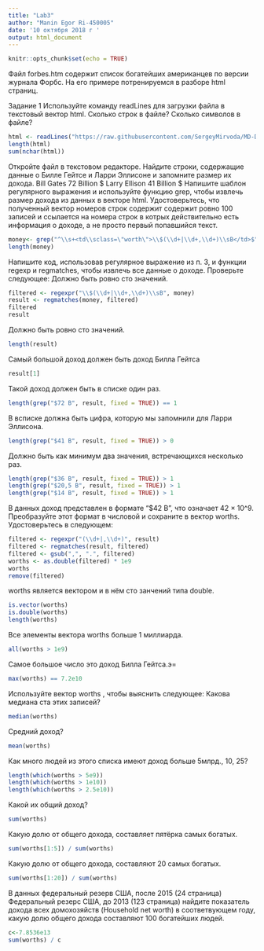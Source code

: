 ```yaml
---
title: "Lab3"
author: "Manin Egor Ri-450005"
date: '10 октября 2018 г '
output: html_document
---
```


```r
knitr::opts_chunk$set(echo = TRUE)
```

Файл forbes.htm содержит список богатейших американцев по версии журнала Форбс. На его примере потренируемся в разборе html страниц.

Задание 1
Используйте команду readLines для загрузки файла в текстовый вектор html.
Сколько строк в файле?
Сколько символов в файле?
```r
html <- readLines("https://raw.githubusercontent.com/SergeyMirvoda/MD-DA-2018/master/data/forbes.htm")
length(html)
sum(nchar(html))
```
Откройте файл в текстовом редакторе. Найдите строки, содержащие данные о Билле Гейтсе и Ларри Эллисоне и запомните размер их дохода.
Bill Gates 72 Billion $
Larry Ellison 41 Billion $
Напишите шаблон регулярного выражения и используйте функцию grep, чтобы извлечь размер дохода из данных в векторе html. Удостоверьтесь, что полученный вектор номеров строк содержит содержит ровно 100 записей и ссылается на номера строк в котрых действительно есть информация о доходе, а не просто первый попавшийся текст.
```r
money<- grep("^\\s+<td\\sclass=\"worth\">\\$(\\d+|\\d+,\\d+)\\sB</td>$", html, value = TRUE)
length(money)
```
Напишите код, использовав регулярное выражение из п. 3, и функции regexp и regmatches, чтобы извлечь все данные о доходе. Проверьте следующее:
Должно быть ровно сто значений.
```r
filtered <- regexpr("\\$(\\d+|\\d+,\\d+)\\sB", money)
result <- regmatches(money, filtered)
filtered
result
```

Должно быть ровно сто значений.
```r
length(result)
```
Самый большой доход должен быть доход Билла Гейтса
```r
result[1]
```
Такой доход должен быть в списке один раз.
```r
length(grep("$72 B", result, fixed = TRUE)) == 1
```
В всписке должна быть цифра, которую мы запомнили для Ларри Эллисона.
```r
length(grep("$41 B", result, fixed = TRUE)) > 0
```
Должно быть как минимум два значения, встречающихся несколько раз.
```r
length(grep("$36 B", result, fixed = TRUE)) > 1
length(grep("$20,5 B", result, fixed = TRUE)) > 1
length(grep("$14 B", result, fixed = TRUE)) > 1
```
В данных доход представлен в формате "$42 B", что означает 42 × 10^9. Преобразуйте этот формат в числовой и сохраните в вектор worths. Удостоверьтесь в следующем:
```r
filtered <- regexpr("(\\d+|,\\d+)", result)
filtered <- regmatches(result, filtered)
filtered <- gsub(",", ".", filtered)
worths <- as.double(filtered) * 1e9
worths
remove(filtered)
```
worths является вектором и в нём сто занчений типа double.
```r
is.vector(worths)
is.double(worths)
length(worths)
```
Все элементы вектора worths больше 1 миллиарда.
```r
all(worths > 1e9)
```
Самое большое число это доход Билла Гейтса.э=
```r
max(worths) == 7.2e10
```
Используйте вектор worths , чтобы выяснить следующее:
Какова медиана ста этих записей?
```r
median(worths)
```
Средний доход?
```r
mean(worths)
```
Как много людей из этого списка имеют доход больше 5млрд., 10, 25?
```r
length(which(worths > 5e9))
length(which(worths > 1e10))
length(which(worths > 2.5e10))
```
Какой их общий доход?
```r
sum(worths)
```
Какую долю от общего дохода, составляет пятёрка самых богатых.
```r
sum(worths[1:5]) / sum(worths)
```
Какую долю от общего дохода, составляют 20 самых богатых.
```r
sum(worths[1:20]) / sum(worths)
```
В данных федеральный резерв США, после 2015 (24 страница) Федеральный резерс США, до 2013 (123 страница) найдите показатель дохода всех домохозяйств (Household net worth) в соответвующем году, какую долю общего дохода составляют 100 богатейших людей.
```r
c<-7.8536e13
sum(worths) / c
```

